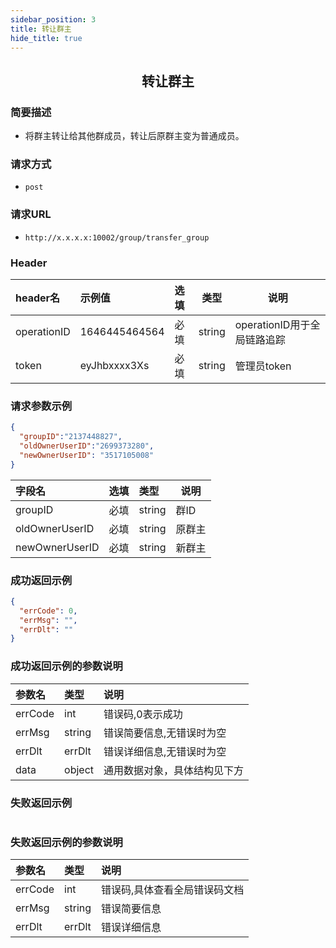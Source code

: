 ```yaml
---
sidebar_position: 3
title: 转让群主
hide_title: true
---
```


<center>

## 转让群主

</center>

### 简要描述
- 将群主转让给其他群成员，转让后原群主变为普通成员。
### 请求方式
- `post` 
### 请求URL
- `http://x.x.x.x:10002/group/transfer_group` 


### Header
|header名|示例值|选填|类型|说明|
|:----    |:-------    |:--- |---|------      |
|operationID|1646445464564|必填|string|operationID用于全局链路追踪|
|token|eyJhbxxxx3Xs|必填|string|管理员token|


### 请求参数示例


```json
{
  "groupID":"2137448827",
  "oldOwnerUserID":"2699373280",
  "newOwnerUserID": "3517105008"
}
```
|字段名|选填|类型|说明|
|:----    |:-------    |:--- |---|
|groupID|必填|string|群ID|
|oldOwnerUserID|必填|string|原群主|
|newOwnerUserID|必填|string|新群主|
### 成功返回示例


```json
{
  "errCode": 0,
  "errMsg": "",
  "errDlt": ""
}
```
### 成功返回示例的参数说明


|参数名|类型|说明|
|:----    |:-------    |:--- |
|errCode|int|错误码,0表示成功|
|errMsg|string|错误简要信息,无错误时为空|
|errDlt|errDlt|错误详细信息,无错误时为空|
|data|object|通用数据对象，具体结构见下方|
### 失败返回示例


```json

```
### 失败返回示例的参数说明


|参数名|类型|说明|
|:----    |:-------    |:--- |
|errCode|int|错误码,具体查看全局错误码文档|
|errMsg|string|错误简要信息|
|errDlt|errDlt|错误详细信息|
